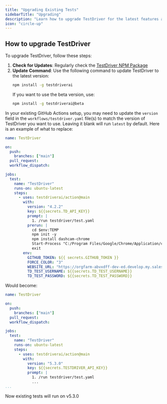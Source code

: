 ```yaml
---
title: "Upgrading Existing Tests"
sidebarTitle: "Upgrading"
description: "Learn how to upgrade TestDriver for the latest features and improvements."
icon: "circle-up"
---
```



## How to upgrade TestDriver
To upgrade TestDriver, follow these steps:
1. **Check for Updates**: Regularly check the [TestDriver NPM Package](https://www.npmjs.com/package/testdriverai)
2. **Update Command**: Use the following command to update TestDriver to the latest version:
   ```bash
   npm install -g testdriverai
   ```
   If you want to use the beta version, use:
   ```bash
   npm install -g testdriverai@beta
   ```

<YmlWarning/>

In your existing GitHub Actions setup, you may need to update the `version` field in the `workflows/testdriver.yaml` file(s) to match the version of TestDriver you want to use. Leaving it blank will run `latest` by default. Here is an example of what to replace:

```yaml {16}
name: TestDriver

on:
  push:
    branches: ["main"]
  pull_request:
  workflow_dispatch:

jobs:
  test:
    name: "TestDriver"
    runs-on: ubuntu-latest
    steps:
      - uses: testdriverai/action@main
        with:
          version: "4.2.2"
          key: ${{secrets.TD_API_KEY}}
          prompt: |
            1. /run testdriver/test.yaml
          prerun: |
            cd $env:TEMP
            npm init -y
            npm install dashcam-chrome
            Start-Process "C:/Program Files/Google/Chrome/Application/chrome.exe" -ArgumentList "--start-maximized", "--load-extension=$(pwd)/node_modules/dashcam-chrome/build", "${{ env.WEBSITE_URL }}"
            exit
        env:
          GITHUB_TOKEN: ${{ secrets.GITHUB_TOKEN }}
          FORCE_COLOR: "3"
          WEBSITE_URL: "https://orgfarm-abvxdff-dev-ed.develop.my.salesforce.com/" # Define the website URL here
          TD_TEST_USERNAME: ${{secrets.TD_TEST_USERNAME}}
          TD_TEST_PASSWORD: ${{secrets.TD_TEST_PASSWORD}}
```

Would become:

```yaml {16}
name: TestDriver

on:
  push:
    branches: ["main"]
  pull_request:
  workflow_dispatch:

jobs:
  test:
    name: "TestDriver"
    runs-on: ubuntu-latest
    steps:
      - uses: testdriverai/action@main
        with:
          version: "5.3.0"
          key: ${{secrets.TESTDRIVER_API_KEY}}
          prompt: |
            1. /run testdriver/test.yaml
            ...
...
```

Now existing tests will run on v5.3.0
